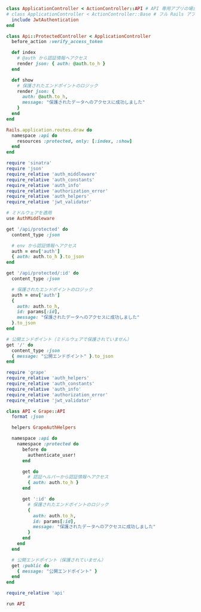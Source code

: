 
<Tabs groupId="api-framework">
  <TabItem value="rails" label="Rails">

```ruby title="app/controllers/application_controller.rb"
class ApplicationController < ActionController::API # API 専用アプリの場合
# class ApplicationController < ActionController::Base # フル Rails アプリの場合
  include JwtAuthentication
end
```

```ruby title="app/controllers/api/protected_controller.rb"
class Api::ProtectedController < ApplicationController
  before_action :verify_access_token

  def index
    # @auth から認証情報へアクセス
    render json: { auth: @auth.to_h }
  end

  def show
    # 保護されたエンドポイントのロジック
    render json: {
      auth: @auth.to_h,
      message: "保護されたデータへのアクセスに成功しました"
    }
  end
end
```

```ruby title="config/routes.rb"
Rails.application.routes.draw do
  namespace :api do
    resources :protected, only: [:index, :show]
  end
end
```

  </TabItem>
  <TabItem value="sinatra" label="Sinatra">

```ruby title="app.rb"
require 'sinatra'
require 'json'
require_relative 'auth_middleware'
require_relative 'auth_constants'
require_relative 'auth_info'
require_relative 'authorization_error'
require_relative 'auth_helpers'
require_relative 'jwt_validator'

# ミドルウェアを適用
use AuthMiddleware

get '/api/protected' do
  content_type :json

  # env から認証情報へアクセス
  auth = env['auth']
  { auth: auth.to_h }.to_json
end

get '/api/protected/:id' do
  content_type :json

  # 保護されたエンドポイントのロジック
  auth = env['auth']
  {
    auth: auth.to_h,
    id: params[:id],
    message: "保護されたデータへのアクセスに成功しました"
  }.to_json
end

# 公開エンドポイント（ミドルウェアで保護されていません）
get '/' do
  content_type :json
  { message: "公開エンドポイント" }.to_json
end
```

  </TabItem>
  <TabItem value="grape" label="Grape">

```ruby title="api.rb"
require 'grape'
require_relative 'auth_helpers'
require_relative 'auth_constants'
require_relative 'auth_info'
require_relative 'authorization_error'
require_relative 'jwt_validator'

class API < Grape::API
  format :json

  helpers GrapeAuthHelpers

  namespace :api do
    namespace :protected do
      before do
        authenticate_user!
      end

      get do
        # 認証ヘルパーから認証情報へアクセス
        { auth: auth.to_h }
      end

      get ':id' do
        # 保護されたエンドポイントのロジック
        {
          auth: auth.to_h,
          id: params[:id],
          message: "保護されたデータへのアクセスに成功しました"
        }
      end
    end
  end

  # 公開エンドポイント（保護されていません）
  get :public do
    { message: "公開エンドポイント" }
  end
end
```

```ruby title="config.ru"
require_relative 'api'

run API
```

  </TabItem>
</Tabs>
